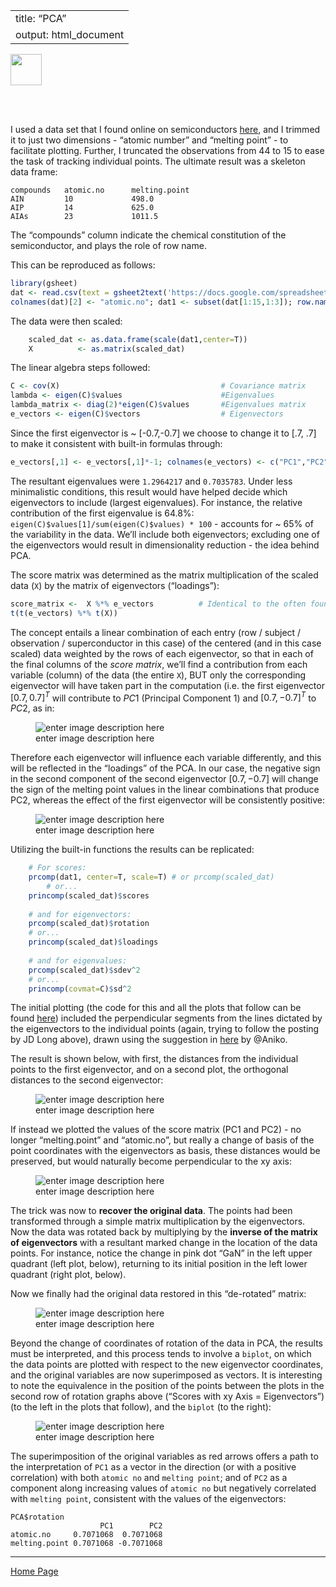 
---
title: "PCA"
output: html_document
---

<a href="http://rinterested.github.io/statistics/index.html">
<img HEIGHT="50" WIDTH="50" src="https://cloud.githubusercontent.com/assets/9312897/10472938/5c01c1ca-71f4-11e5-87b8-1de0e43c604f.png"></a>

<br><br>


I used a data set that I found online on semiconductors [here][1], and I trimmed it to just two dimensions - "atomic number" and "melting point" - to facilitate plotting. Further, I truncated the observations from 44 to 15 to ease the task of tracking individual points. The ultimate result was a skeleton data frame:  

<!-- language-all: lang-r -->

    compounds   atomic.no      melting.point
    AIN         10             498.0
    AIP         14             625.0
    AIAs        23             1011.5 

The "compounds" column indicate the chemical constitution of the semiconductor, and plays the role of row name.

This can be reproduced as follows:

```r
library(gsheet)
dat <- read.csv(text = gsheet2text('https://docs.google.com/spreadsheets/d/1X9ccexhCU2xNI99MDj6WWRdOza1J_IbTSI-yuPDsxOE/edit?usp=sharing'))
colnames(dat)[2] <- "atomic.no"; dat1 <- subset(dat[1:15,1:3]); row.names(dat1) <- dat1$compounds; dat1 <- dat1[,-1]
```

The data were then scaled:

```r
    scaled_dat <- as.data.frame(scale(dat1,center=T))   
    X          <- as.matrix(scaled_dat) 
```

The linear algebra steps followed:

```r
C <- cov(X)                                    # Covariance matrix
lambda <- eigen(C)$values                      #Eigenvalues
lambda_matrix <- diag(2)*eigen(C)$values       #Eigenvalues matrix
e_vectors <- eigen(C)$vectors                  # Eigenvectors
```
    
Since the first eigenvector is ~ [-0.7,-0.7] we choose to change it to [.7, .7] to make it consistent with built-in formulas through:

```r
e_vectors[,1] <- e_vectors[,1]*-1; colnames(e_vectors) <- c("PC1","PC2")
```

The resultant eigenvalues were `1.2964217` and `0.7035783`. Under less minimalistic conditions, this result would have helped decide which eigenvectors to include (largest eigenvalues). For instance, the relative contribution of the first eigenvalue is 64.8%: `eigen(C)$values[1]/sum(eigen(C)$values) * 100` - accounts for ~ 65% of the variability in the data. We'll include both eigenvectors; excluding one of the eigenvectors would result in dimensionality reduction - the idea behind PCA.

The score matrix was determined as the matrix multiplication of the scaled data (`X`) by the matrix of eigenvectors ("loadings"):

```r
score_matrix <-  X %*% e_vectors          # Identical to the often found operation:
t(t(e_vectors) %*% t(X))
```

The concept entails a linear combination of each entry (row / subject / observation / superconductor in this case) of the centered (and in this case scaled) data weighted by the rows of each eigenvector, so that in each of the final columns of the *score matrix*, we'll find a contribution from each variable (column) of the data (the entire `X`), BUT only the corresponding eigenvector will have taken part in the computation (i.e. the first eigenvector $[0.7, 0.7]^{T}$ will contribute to $PC1$ (Principal Component 1)  and $[0.7, -0.7]^{T}$ to $PC2$, as in:

![enter image description here][2]

Therefore each eigenvector will influence each variable differently, and this will be reflected in the "loadings" of the PCA. In our case, the negative sign in the second component of the second eigenvector $[0.7, - 0.7]$ will change the sign of the melting point values in the linear combinations that produce PC2, whereas the effect of the first eigenvector will be consistently positive:  

![enter image description here][3]

Utilizing the built-in functions the results can be replicated:

```r
    # For scores:
    prcomp(dat1, center=T, scale=T) # or prcomp(scaled_dat)
        # or...
    princomp(scaled_dat)$scores
    
    # and for eigenvectors:
    prcomp(scaled_dat)$rotation
    # or...
    princomp(scaled_dat)$loadings
    
    # and for eigenvalues:
    prcomp(scaled_dat)$sdev^2
    # or...
    princomp(covmat=C)$sd^2
```
    
The initial plotting (the code for this and all the plots that follow can be found [here][4]) included the perpendicular segments from the lines dictated by the eigenvectors to the individual points (again, trying to follow the posting by JD Long above), drawn using the suggestion in [here][5] by @Aniko.

The result is shown below, with first, the distances from the individual points to the first eigenvector, and on a second plot, the orthogonal distances to the second eigenvector:

![enter image description here][6]

If instead we plotted the values of the score matrix (PC1 and PC2) - no longer "melting.point" and "atomic.no", but really a change of basis of the point coordinates with the eigenvectors as basis, these distances would be preserved, but would naturally become perpendicular to the xy axis:

![enter image description here][7]

The trick was now to **recover the original data**. The points had been transformed through a simple matrix multiplication by the eigenvectors. Now the data was rotated back by multiplying by the **inverse of the matrix of eigenvectors** with a resultant marked change in the location of the data points. For instance, notice the change in pink dot "GaN" in the left upper quadrant (left plot, below), returning to its initial position in the left lower quadrant (right plot, below). 

Now we finally had the original data restored in this "de-rotated" matrix:

![enter image description here][8]

Beyond the change of coordinates of rotation of the data in PCA, the results must be interpreted, and this process tends to involve a `biplot`, on which the data points are plotted with respect to the new eigenvector coordinates, and the original variables are now superimposed as vectors. It is interesting to note the equivalence in the position of the points between the plots in the second row of rotation graphs above ("Scores with xy Axis = Eigenvectors") (to the left in the plots that follow), and the `biplot` (to the right):

![enter image description here][9]

The superimposition of the original variables as red arrows offers a path to the interpretation of `PC1` as a vector in the direction (or with a positive correlation) with both `atomic no` and `melting point`; and of `PC2` as a component along increasing values of `atomic no` but negatively correlated with  `melting point`, consistent with the values of the eigenvectors:

    PCA$rotation
                        PC1        PC2
    atomic.no     0.7071068  0.7071068
    melting.point 0.7071068 -0.7071068

  [1]: http://cosmic.mse.iastate.edu/library/pdf/pcainterpretation.pdf
  [2]: http://i.stack.imgur.com/G8XEw.gif
  [3]: http://i.stack.imgur.com/8yb9K.png
  [4]: https://github.com/RInterested/PCA/blob/master/PCA%20SEMICONDUCTORS
  [5]: http://stackoverflow.com/questions/2639430/graphing-perpendicular-offsets-in-a-least-squares-regression-plot-in-r
  [6]: http://i.stack.imgur.com/PAWlQ.png
  [7]: http://i.stack.imgur.com/E6AqM.png
  [8]: http://i.stack.imgur.com/gfiJg.png
  [9]: http://i.stack.imgur.com/TsXe2.png


---

<a href="http://rinterested.github.io/statistics/index.html">Home Page</a>